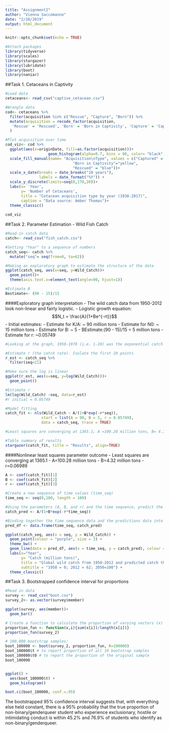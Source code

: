 ```yaml
---
title: "Assignment2"
author: "Vienna Saccomanno"
date: "2/10/2019"
output: html_document
---
```


```r
knitr::opts_chunk$set(echo = TRUE)
```

```r

#Attach packages
library(tidyverse)
library(scales)
library(stargazer)
library(lubridate)
library(boot)
library(naniar)

```

##Task 1. Cetaceans in Captivity

```r
#Load data
cetaceans<- read_csv("captive_cetacean.csv")
```

```r

#Wrangle data
cod<- cetaceans %>%
  filter(acquisition %in% c("Rescue", "Capture", "Born")) %>% 
  mutate(acquisition = recode_factor(acquisition,
   'Rescue' = 'Rescued', 'Born' = 'Born in Captivity', 'Capture' = 'Captured')
  ) 

#Plot acquisition over time
cod_viz<- cod %>% 
  ggplot(aes(x=originDate, fill=as.factor(acquisition)))+
                   geom_histogram(alpha=0.7, bins = 90, color= "black", linetype = "solid") +
  scale_fill_manual(name= "Acquisition\nType", values = c("Captured" = "red",
                              "Born in Captivity"="yellow",
                              "Rescued" = "blue"))+
  scale_x_date(breaks = date_breaks("10 years"), 
               labels = date_format("%Y")) + 
  scale_y_discrete(limits=seq(0,170,20))+
  labs(x= 'Year',
       y= 'Number of Cetaceans',
       title = "Cetacean acquisition type by year (1938-2017)",
       caption = "Data source: Amber Thomas")+
  theme_classic()
 
cod_viz
```


##Task 2. Parameter Estimation - Wild Fish Catch
```r
#Read-in catch data
catch<- read_csv("fish_catch.csv")

#Setting "Year" to a sequence of numbers
catch_seq<- catch %>% 
  mutate("seq"= seq(from=0, to=62)) 
```

```r

#Making an exploratory graph to estimate the structure of the data
ggplot(catch_seq, aes(x=seq, y=Wild_Catch))+
  geom_point()+
  theme(axis.text.x=element_text(angle=90, hjust=1))

#Estimate B
Bestimate<- (90 - 15)/15

```
####Exploratory graph interpretation
- The wild catch data from 1950-2012 look non-linear and fairly logistic.
- Logistic growth equation: $$N_t = \frac{A}{1+Be^{-rt}}$$
- Initial estimates: 
-   Estimate for K/A: ~ 90 million tons
- Estimate for N0: ~ 15 million tons
- Estimate for B: ~ 5
- BEstimate:(90 - 15)/15 = 5 million tons
- Estimate for r: ~0.05749


```r
#Looking at the graph, 1950-1970 (i.e. 1-20) was the exponential catch phase. Slope of natural log (y=e^rt -> ln(y) = rt) = r. 

#Estimate r (the catch rate). Isolate the first 20 points
r_est <- catch_seq %>%
  filter(seq<21) 

#Make sure the log is linear
ggplot(r_est, aes(x=seq, y=log(Wild_Catch)))+
  geom_point()

#Estimate r
lm(log(Wild_Catch) ~seq, data=r_est)
#r initial = 0.05749
```


```r
#Model fitting
catch_fit <- nls(Wild_Catch ~ A/(1+B*exp(-r*seq)), 
                start = list(A = 90, B = 5, r = 0.05749), 
                data = catch_seq, trace = TRUE) 

#Least squares are converging at 1365.1; A =100.28 million tons, B= 4.32 million tons, r=0.06989 

#Table summary of results
stargazer(catch_fit, title = "Results", align=TRUE)
```

####Nonlinear least squares parameter outcome
- Least squares are converging at 1365.1
- A=100.28 million tons 
- B=4.32 million tons 
- r=0.06989 

```r

A <- coef(catch_fit)[1]
B <- coef(catch_fit)[2]
r <- coef(catch_fit)[3]

#Create a new sequence of time values (time_seq)
time_seq <- seq(0,100, length = 100)

#Using the parameters (A, B, and r) and the time sequence, predict the catch for the logistic growth model
catch_pred <- A/(1+B*exp(-r*time_seq))

#Binding together the time sequence data and the predictions data into a new data frame
pred_df <- data.frame(time_seq, catch_pred)

```

```r

ggplot(catch_seq, aes(x = seq, y = Wild_Catch)) + 
  geom_point(colour = "purple", size = 3) + 
  theme_bw() +
  geom_line(data = pred_df, aes(x = time_seq, y = catch_pred), colour = "orange", size = 1) + 
  labs(x="Year",
       y= "Catch (million tons)",
       title = "Global wild catch from 1950-2012 and predicted catch through 2050",
       subtitle = "1950 = 0; 2012 = 62; 2050=100") +
  theme_classic()

```


##Task 3. Bootstrapped confidence interval for proportions
```r
#Read in data
survey <- read_csv("boot.csv")
survey_2<- as.vector(survey$member)
```

```r

ggplot(survey, aes(member))+
  geom_bar()
```


```r

# Create a function to calculate the proportion of varying vectors (x) of index (i). i = bootstap sample number allowing things to be sequential. x= full sample of 36 people
proportion_fun <- function(x,i){sum(x[i])/length(x[i])}
proportion_fun(survey_2)

# 100,000 bootstrap samples: 
boot_100000 <- boot(survey_2, proportion_fun, R=100000)
boot_100000$t # to report proportion of all 10 bootstrap samples
boot_100000$t0 # to report the proportion of the original sample
boot_100000


ggplot() +
  aes(boot_100000$t) + 
  geom_histogram()

boot.ci(boot_100000, conf.=.95)

```

The bootstrapped 95% confidence interval suggests that, with everything else held constant, there is a 95% probability that the true proportion of non-binary/genderqueer student who experience exclusionary, hostile or intimidating conduct is within 45.2% and 76.9% of students who identify as non-binary/genderqueer.

